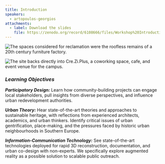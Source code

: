 ```yaml
---
title: Introduction
speakers:
  - artopoulos-georgios
attachments:
  - label: Download the slides
    file: https://zenodo.org/record/6108666/files/Workshop%20Introduction_GArtopoulos.pdf?download=1
---
```

![](images/site-1.png "The spaces considered for reclamation were the roofless remains of a 20th century furniture factory.")

![](images/site2.png "The site backs directly into Cre.Zi.Plus, a coworking space, cafe, and event venue for the campus.")

### ***Learning Objectives***

***Participatory Design:*** Learn how community-building projects can engage local stakeholders, pull insights from diverse perspectives, and influence urban redevelopment authorities.

***Urban Theory:*** Hear state-of-the-art theories and approaches to sustainable heritage, with reflections from experienced architects, academics, and urban thinkers. Identify critical issues of urban gentrification, place-making, and the pressures faced by historic urban neighbourhoods in Southern Europe.

***Information-Communication Technology:*** See state-of-the-art technologies deployed for rapid 3D reconstruction, documentation, and urban co-design with non-experts. We specifically explore augmented reality as a possible solution to scalable public outreach.

<Speakers>
  <Speaker speaker="artopoulos-georgios" />
</Speakers>


